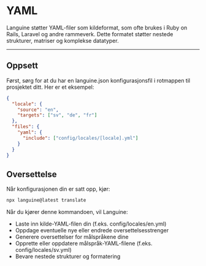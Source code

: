 # YAML

Languine støtter YAML-filer som kildeformat, som ofte brukes i Ruby on Rails, Laravel og andre rammeverk. Dette formatet støtter nestede strukturer, matriser og komplekse datatyper.

---

## Oppsett

Først, sørg for at du har en languine.json konfigurasjonsfil i rotmappen til prosjektet ditt. Her er et eksempel:

```json
{
  "locale": {
    "source": "en",
    "targets": ["sv", "de", "fr"]
  },
  "files": {
    "yaml": {
      "include": ["config/locales/[locale].yml"]
    }
  }
}
```

## Oversettelse

Når konfigurasjonen din er satt opp, kjør:

```bash
npx languine@latest translate
```

Når du kjører denne kommandoen, vil Languine:

- Laste inn kilde-YAML-filen din (f.eks. config/locales/en.yml)
- Oppdage eventuelle nye eller endrede oversettelsesstrenger
- Generere oversettelser for målspråkene dine
- Opprette eller oppdatere målspråk-YAML-filene (f.eks. config/locales/sv.yml)
- Bevare nestede strukturer og formatering
